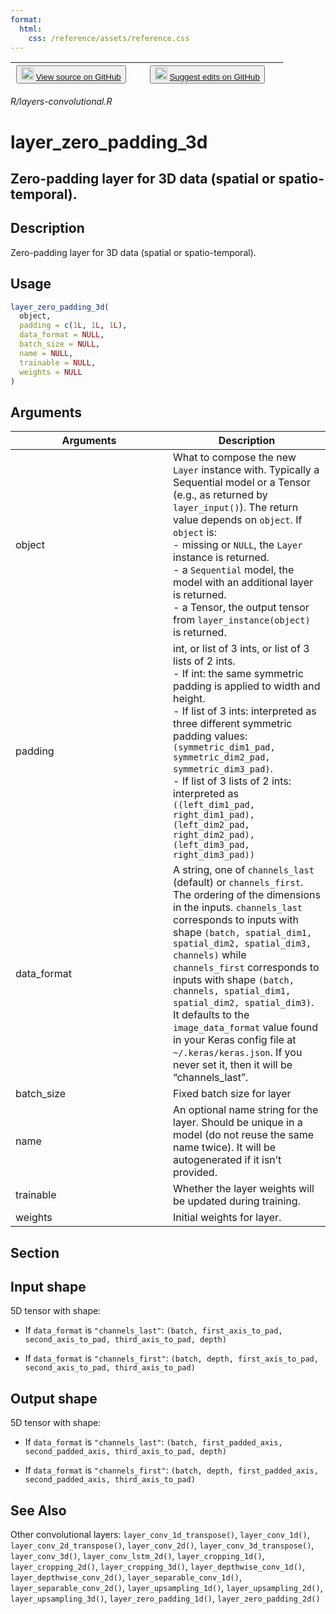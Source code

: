 ```yaml
---
format:
  html:
    css: /reference/assets/reference.css
---
```


| <button class="button"> ![](/reference/assets/GitHub-Mark-32px.png){width="20"} [View source on GitHub](https://github.com/rstudio/keras//blob/main/R/layers-convolutional.R) </button> | <button class="button"> ![](/reference/assets/GitHub-Mark-32px.png){width="20"} [Suggest edits on GitHub](https://github.com/rstudio/keras//edit/main/R/layers-convolutional.R) </button> |
|:------------------------------:|:--------------------------------------:|

*R/layers-convolutional.R*

# layer_zero_padding_3d

## Zero-padding layer for 3D data (spatial or spatio-temporal).

## Description
Zero-padding layer for 3D data (spatial or spatio-temporal). 


## Usage
```r
layer_zero_padding_3d( 
  object, 
  padding = c(1L, 1L, 1L), 
  data_format = NULL, 
  batch_size = NULL, 
  name = NULL, 
  trainable = NULL, 
  weights = NULL 
) 
```

## Arguments
|Arguments|Description|
|---|---|
| object | What to compose the new `Layer` instance with. Typically a Sequential model or a Tensor (e.g., as returned by `layer_input()`). The return value depends on `object`. If `object` is: <br>- missing or `NULL`, the `Layer` instance is returned. <br>- a `Sequential` model, the model with an additional layer is returned. <br>- a Tensor, the output tensor from `layer_instance(object)` is returned.  |
| padding | int, or list of 3 ints, or list of 3 lists of 2 ints. <br>- If int: the same symmetric padding is applied to width and height. <br>- If list of 3 ints: interpreted as three different symmetric padding values: `(symmetric_dim1_pad, symmetric_dim2_pad, symmetric_dim3_pad)`. <br>- If list of 3 lists of 2 ints: interpreted as `((left_dim1_pad, right_dim1_pad), (left_dim2_pad, right_dim2_pad), (left_dim3_pad, right_dim3_pad))` |
| data_format | A string, one of `channels_last` (default) or `channels_first`. The ordering of the dimensions in the inputs. `channels_last` corresponds to inputs with shape `(batch, spatial_dim1, spatial_dim2, spatial_dim3, channels)` while `channels_first` corresponds to inputs with shape `(batch, channels, spatial_dim1, spatial_dim2, spatial_dim3)`. It defaults to the `image_data_format` value found in your Keras config file at `~/.keras/keras.json`. If you never set it, then it will be "channels_last". |
| batch_size | Fixed batch size for layer |
| name | An optional name string for the layer. Should be unique in a model (do not reuse the same name twice). It will be autogenerated if it isn't provided. |
| trainable | Whether the layer weights will be updated during training. |
| weights | Initial weights for layer. |


## Section

## Input shape

 5D tensor with shape: 

- If `data_format` is `"channels_last"`: `(batch, first_axis_to_pad, second_axis_to_pad, third_axis_to_pad, depth)`

- If `data_format` is `"channels_first"`: `(batch, depth, first_axis_to_pad, second_axis_to_pad, third_axis_to_pad)`

## Output shape

 5D tensor with shape: 

- If `data_format` is `"channels_last"`: `(batch, first_padded_axis, second_padded_axis, third_axis_to_pad, depth)`

- If `data_format` is `"channels_first"`: `(batch, depth, first_padded_axis, second_padded_axis, third_axis_to_pad)`




## See Also
Other convolutional layers:  `layer_conv_1d_transpose()`, `layer_conv_1d()`, `layer_conv_2d_transpose()`, `layer_conv_2d()`, `layer_conv_3d_transpose()`, `layer_conv_3d()`, `layer_conv_lstm_2d()`, `layer_cropping_1d()`, `layer_cropping_2d()`, `layer_cropping_3d()`, `layer_depthwise_conv_1d()`, `layer_depthwise_conv_2d()`, `layer_separable_conv_1d()`, `layer_separable_conv_2d()`, `layer_upsampling_1d()`, `layer_upsampling_2d()`, `layer_upsampling_3d()`, `layer_zero_padding_1d()`, `layer_zero_padding_2d()`

